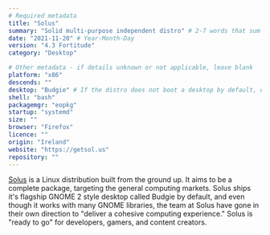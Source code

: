 ```yaml
---
# Required metadata
title: "Solus"
summary: "Solid multi-purpose independent distro" # 2-7 words that sum up the distribution
date: "2021-11-20" # Year-Month-Day
version: "4.3 Fortitude"
category: "Desktop"

# Other metadata - if details unknown or not applicable, leave blank
platform: "x86"
descends: ""
desktop: "Budgie" # If the distro does not boot a desktop by default, or doesn't ship one, leave 'desktop' blank
shell: "bash"
packagemgr: "eopkg"
startup: "systemd"
size: ""
browser: "Firefox"
licence: ""
origin: "Ireland"
website: "https://getsol.us"
repository: ""
---
```


[Solus](https://getsol.us) is a Linux distribution built from the ground up. It aims to be a complete package, targeting the general computing markets. Solus ships it's flagship GNOME 2 style desktop called Budgie by default, and even though it works with many GNOME libraries, the team at Solus have gone in their own direction to "deliver a cohesive computing experience." Solus is "ready to go" for developers, gamers, and content creators.
